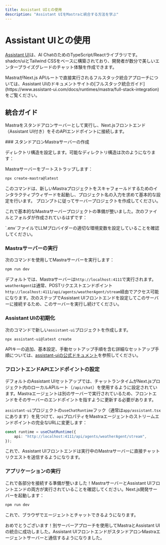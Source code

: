 ```yaml
---
title: Assistant UIとの使用
description: "Assistant UIをMastraと統合する方法を学ぶ"
---
```





# Assistant UIとの使用

[Assistant UI](https://assistant-ui.com)は、AI ChatのためのTypeScript/Reactライブラリです。
shadcn/uiとTailwind CSSをベースに構築されており、開発者が数分で美しいエンタープライズグレードのチャット体験を作成できます。

<Callout type="info">
MastraがNext.js APIルートで直接実行されるフルスタック統合アプローチについては、Assistant UIのドキュメントサイトの[フルスタック統合ガイド](https://www.assistant-ui.com/docs/runtimes/mastra/full-stack-integration)をご覧ください。
</Callout>



## 統合ガイド

Mastraをスタンドアロンサーバーとして実行し、Next.jsフロントエンド（Assistant UI付き）をそのAPIエンドポイントに接続します。

<Steps>
### スタンドアロンMastraサーバーの作成

ディレクトリ構造を設定します。可能なディレクトリ構造は次のようになります：

<FileTree>
    <FileTree.Folder name="project-root" defaultOpen>
        <FileTree.Folder name="mastra-server" defaultOpen>
            <FileTree.Folder name="src">
                <FileTree.Folder name="mastra" />
            </FileTree.Folder>
            <FileTree.File name="package.json" />
        </FileTree.Folder>
        <FileTree.Folder name="nextjs-frontend">
            <FileTree.File name="package.json" />
        </FileTree.Folder>
    </FileTree.Folder>
</FileTree>

Mastraサーバーをブートストラップします：

```bash copy
npx create-mastra@latest
```

このコマンドは、新しいMastraプロジェクトをスキャフォールドするためのインタラクティブウィザードを起動し、プロジェクト名の入力を求めて基本的な設定を行います。
プロンプトに従ってサーバープロジェクトを作成してください。

これで基本的なMastraサーバープロジェクトの準備が整いました。次のファイルとフォルダが作成されているはずです：

<FileTree>
    <FileTree.Folder name="src" defaultOpen>
      <FileTree.Folder name="mastra" defaultOpen>
        <FileTree.File name="index.ts" />
        <FileTree.Folder name="agents" defaultOpen>
          <FileTree.File name="weather-agent.ts" />
        </FileTree.Folder>
        <FileTree.Folder name="tools" defaultOpen>
          <FileTree.File name="weather-tool.ts" />
        </FileTree.Folder>
        <FileTree.Folder name="workflows" defaultOpen>
          <FileTree.File name="weather-workflow.ts" />
        </FileTree.Folder>
      </FileTree.Folder>
    </FileTree.Folder>
</FileTree>

<Callout>
`.env`ファイルでLLMプロバイダーの適切な環境変数を設定していることを確認してください。
</Callout>

### Mastraサーバーの実行

次のコマンドを使用してMastraサーバーを実行します：

```bash copy
npm run dev
```

デフォルトでは、Mastraサーバーは`http://localhost:4111`で実行されます。`weatherAgent`は通常、POSTリクエストエンドポイント`http://localhost:4111/api/agents/weatherAgent/stream`経由でアクセス可能になります。次のステップでAssistant UIフロントエンドを設定してこのサーバーに接続するため、このサーバーを実行し続けてください。

### Assistant UIの初期化

次のコマンドで新しい`assistant-ui`プロジェクトを作成します。

```bash copy
npx assistant-ui@latest create
```

<Callout>APIキーの追加、基本設定、手動セットアップ手順を含む詳細なセットアップ手順については、[assistant-uiの公式ドキュメント](https://assistant-ui.com/docs)を参照してください。</Callout>

### フロントエンドAPIエンドポイントの設定

デフォルトのAssistant UIセットアップでは、チャットランタイムがNext.jsプロジェクト内のローカルAPIルート（`/api/chat`）を使用するように設定されています。Mastraエージェントは別のサーバーで実行されているため、フロントエンドをそのサーバーのエンドポイントを指すように更新する必要があります。

`assistant-ui`プロジェクトの`useChatRuntime`フック（通常は`app/assistant.tsx`にあります）を見つけて、`api`プロパティをMastraエージェントのストリームエンドポイントの完全なURLに変更します：

```typescript showLineNumbers copy filename="app/assistant.tsx" {2}
const runtime = useChatRuntime({
    api: "http://localhost:4111/api/agents/weatherAgent/stream",
});
```

これで、Assistant UIフロントエンドは実行中のMastraサーバーに直接チャットリクエストを送信するようになります。

### アプリケーションの実行

これで各部分を接続する準備が整いました！MastraサーバーとAssistant UIフロントエンドの両方が実行されていることを確認してください。Next.js開発サーバーを起動します：

```bash copy
npm run dev
```

これで、ブラウザでエージェントとチャットできるようになります。

</Steps>

おめでとうございます！別サーバーアプローチを使用してMastraとAssistant UIの統合に成功しました。Assistant UIフロントエンドがスタンドアロンMastraエージェントサーバーと通信するようになりました。
